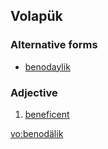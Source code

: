 ==Volapük==

===Alternative forms===
* [[benodaylik]]

===Adjective===
{{infl|vo|adjective}}

# [[beneficent]]

[[vo:benodälik]]
